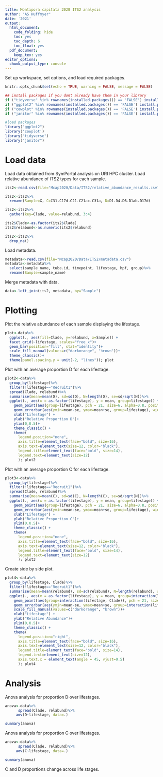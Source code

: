 ```yaml
---
title: Montipora capitata 2020 ITS2 analysis
author: "AS Huffmyer"
date: '2021'
output:
  html_document:
    code_folding: hide
    toc: yes
    toc_depth: 6
    toc_float: yes
  pdf_document:
    keep_tex: yes
editor_options: 
  chunk_output_type: console
---
```


Set up workspace, set options, and load required packages.    
```r
knitr::opts_chunk$set(echo = TRUE, warning = FALSE, message = FALSE)
```

```r
## install packages if you dont already have them in your library
if ("tidyverse" %in% rownames(installed.packages()) == 'FALSE') install.packages('tidyverse') 
if ("ggplot2" %in% rownames(installed.packages()) == 'FALSE') install.packages('ggplot2') 
if ("cowplot" %in% rownames(installed.packages()) == 'FALSE') install.packages('cowplot') 
if ("janitor" %in% rownames(installed.packages()) == 'FALSE') install.packages('janitor') 

#load packages
library("ggplot2")
library('cowplot')
library("tidyverse")
library("janitor")
```

# Load data  

Load data obtained from SymPortal analysis on URI HPC cluster. Load relative abundance of ITS2 types for each sample.  

```r
its2<-read.csv(file="Mcap2020/Data/ITS2/relative_abundance_results.csv")

its2<-its2%>%
  rename(Sample=X, C=C31.C17d.C21.C21ac.C31a, D=D1.D4.D6.D1ab.D17d)

its2<-its2%>%
  gather(key=Clade, value=relabund, 3:4)

its2$Clade<-as.factor(its2$Clade)
its2$relabund<-as.numeric(its2$relabund)

its2<-its2%>%
  drop_na()

```

Load metadata.  

```r
metadata<-read.csv(file="Mcap2020/Data/ITS2/metadata.csv")
metadata<-metadata%>%
  select(sample_name, tube.id, timepoint, lifestage, hpf, group)%>%
  rename(Sample=sample_name)
```

Merge metadata with data.  

```r
data<-left_join(its2, metadata, by="Sample")
```

# Plotting  

Plot the relative abundance of each sample displaying the lifestage.  

```r
plot<-data%>%
  ggplot(., aes(fill=Clade, y=relabund, x=Sample)) +
  facet_grid(~lifestage, scales="free_x")+
  geom_bar(position="fill", stat="identity")+
  scale_fill_manual(values=c("darkorange", "brown"))+
  theme_classic()+
  theme(panel.spacing.y = unit(-2, "lines")); plot
```

Plot with an average proportion D for each lifestage.  

```r
plot2<-data%>%
  group_by(lifestage)%>%
  filter(!lifestage=="Recruit1")%>%
  spread(Clade, relabund)%>%
  summarise(mean=mean(D), sd=sd(D), N=length(D), se=sd/sqrt(N))%>%
  ggplot(., aes(x = as.factor(lifestage), y = mean, group=lifestage)) +
    geom_point(aes(group=lifestage), pch = 21, size=6, alpha=0.8, position = position_dodge(0.3)) + 
    geom_errorbar(aes(ymin=mean-se, ymax=mean+se, group=lifestage), width=0, linetype="solid", position=position_dodge(0.3), size=1, color="black")+
    xlab("Lifestage") + 
    ylab("Relative Proportion D")+
    ylim(0,0.5)+
    theme_classic() + 
    theme(
      legend.position="none",
      axis.title=element_text(face="bold", size=16),
      axis.text=element_text(size=12, color="black"), 
      legend.title=element_text(face="bold", size=14), 
      legend.text=element_text(size=12)
      ); plot2
```

Plot with an average proportion C for each lifestage.  

```r
plot3<-data%>%
  group_by(lifestage)%>%
  filter(!lifestage=="Recruit1")%>%
  spread(Clade, relabund)%>%
  summarise(mean=mean(C), sd=sd(C), N=length(C), se=sd/sqrt(N))%>%
  ggplot(., aes(x = as.factor(lifestage), y = mean, group=lifestage)) +
    geom_point(aes(group=lifestage), pch = 21, size=6, alpha=0.8, position = position_dodge(0.3)) + 
    geom_errorbar(aes(ymin=mean-se, ymax=mean+se, group=lifestage), width=0, linetype="solid", position=position_dodge(0.3), size=1, color="black")+
    xlab("Lifestage") + 
    ylab("Relative Proportion C")+
    ylim(0,0.5)+
    theme_classic() + 
    theme(
      legend.position="none",
      axis.title=element_text(face="bold", size=16),
      axis.text=element_text(size=12, color="black"), 
      legend.title=element_text(face="bold", size=14), 
      legend.text=element_text(size=12)
      ); plot3
```

Create side by side plot.  

```r
plot4<-data%>%
  group_by(lifestage, Clade)%>%
  filter(!lifestage=="Recruit1")%>%
  summarise(mean=mean(relabund), sd=sd(relabund), N=length(relabund), se=sd/sqrt(N))%>%
  ggplot(., aes(x = as.factor(lifestage), y = mean, group=interaction(lifestage, Clade), fill=Clade)) +
    geom_point(aes(group=interaction(lifestage, Clade)), pch = 21, size=6, alpha=0.8, position = position_dodge(0.3)) + 
    geom_errorbar(aes(ymin=mean-se, ymax=mean+se, group=interaction(lifestage, Clade)), width=0, linetype="solid", position=position_dodge(0.3), size=1, color="black")+
    scale_fill_manual(values=c("darkorange", "brown"))+
    xlab("Lifestage") + 
    ylab("Relative Abundance")+
    ylim(0,0.5)+
    theme_classic() + 
    theme(
      legend.position="right",
      axis.title=element_text(face="bold", size=16),
      axis.text=element_text(size=12, color="black"), 
      legend.title=element_text(face="bold", size=14), 
      legend.text=element_text(size=12), 
      axis.text.x = element_text(angle = 45, vjust=0.5)
      ); plot4
```


# Analysis  

Anova analysis for proportion D over lifestages.  
```r
anova<-data%>%
      spread(Clade, relabund)%>%
     aov(D~lifestage, data=.)

summary(anova)
```

Anova analysis for proportion C over lifestages.  
```r
anova<-data%>%
      spread(Clade, relabund)%>%
     aov(C~lifestage, data=.)

summary(anova)
```

C and D proportions change across life stages.  


